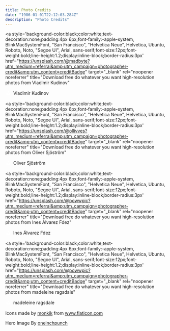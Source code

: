 ```yaml
---
title: Photo Credits
date: "1986-01-01T22:12:03.284Z"
description: "Photo Credits"
---
```


<a
  style='background-color:black;color:white;text-decoration:none;padding:4px 6px;font-family:-apple-system, BlinkMacSystemFont, "San Francisco", "Helvetica Neue", Helvetica, Ubuntu, Roboto, Noto, "Segoe UI", Arial, sans-serif;font-size:12px;font-weight:bold;line-height:1.2;display:inline-block;border-radius:3px'
  href="https://unsplash.com/@madbyte?utm_medium=referral&amp;utm_campaign=photographer-credit&amp;utm_content=creditBadge"
  target="_blank"
  rel="noopener noreferrer"
  title="Download free do whatever you want high-resolution photos from Vladimir Kudinov"
>
  <span style="display:inline-block;padding:2px 3px">
    <svg
      xmlns="http://www.w3.org/2000/svg"
      style="height:12px;width:auto;position:relative;vertical-align:middle;top:-2px;fill:white"
      viewBox="0 0 32 32"
    >
      <title>unsplash-logo</title>
      <path d="M10 9V0h12v9H10zm12 5h10v18H0V14h10v9h12v-9z"></path>
    </svg>
  </span>
  <span style="display:inline-block;padding:2px 3px">Vladimir Kudinov</span>
</a>

<a
  style='background-color:black;color:white;text-decoration:none;padding:4px 6px;font-family:-apple-system, BlinkMacSystemFont, "San Francisco", "Helvetica Neue", Helvetica, Ubuntu, Roboto, Noto, "Segoe UI", Arial, sans-serif;font-size:12px;font-weight:bold;line-height:1.2;display:inline-block;border-radius:3px'
  href="https://unsplash.com/@ollivves?utm_medium=referral&amp;utm_campaign=photographer-credit&amp;utm_content=creditBadge"
  target="_blank"
  rel="noopener noreferrer"
  title="Download free do whatever you want high-resolution photos from Oliver Sjöström"
>
  <span style="display:inline-block;padding:2px 3px">
    <svg
      xmlns="http://www.w3.org/2000/svg"
      style="height:12px;width:auto;position:relative;vertical-align:middle;top:-2px;fill:white"
      viewBox="0 0 32 32"
    >
      <title>unsplash-logo</title>
      <path d="M10 9V0h12v9H10zm12 5h10v18H0V14h10v9h12v-9z"></path>
    </svg>
  </span>
  <span style="display:inline-block;padding:2px 3px">Oliver Sjöström</span>
</a>

<a
  style='background-color:black;color:white;text-decoration:none;padding:4px 6px;font-family:-apple-system, BlinkMacSystemFont, "San Francisco", "Helvetica Neue", Helvetica, Ubuntu, Roboto, Noto, "Segoe UI", Arial, sans-serif;font-size:12px;font-weight:bold;line-height:1.2;display:inline-block;border-radius:3px'
  href="https://unsplash.com/@powwpic?utm_medium=referral&amp;utm_campaign=photographer-credit&amp;utm_content=creditBadge"
  target="_blank"
  rel="noopener noreferrer"
  title="Download free do whatever you want high-resolution photos from Ines Álvarez Fdez"
>
  <span style="display:inline-block;padding:2px 3px">
    <svg
      xmlns="http://www.w3.org/2000/svg"
      style="height:12px;width:auto;position:relative;vertical-align:middle;top:-2px;fill:white"
      viewBox="0 0 32 32"
    >
      <title>unsplash-logo</title>
      <path d="M10 9V0h12v9H10zm12 5h10v18H0V14h10v9h12v-9z"></path>
    </svg>
  </span>
  <span style="display:inline-block;padding:2px 3px">Ines Álvarez Fdez</span>
</a>

<a
  style='background-color:black;color:white;text-decoration:none;padding:4px 6px;font-family:-apple-system, BlinkMacSystemFont, "San Francisco", "Helvetica Neue", Helvetica, Ubuntu, Roboto, Noto, "Segoe UI", Arial, sans-serif;font-size:12px;font-weight:bold;line-height:1.2;display:inline-block;border-radius:3px'
  href="https://unsplash.com/@powwpic?utm_medium=referral&amp;utm_campaign=photographer-credit&amp;utm_content=creditBadge"
  target="_blank"
  rel="noopener noreferrer"
  title="Download free do whatever you want high-resolution photos from madeleine ragsdale"
>
  <span style="display:inline-block;padding:2px 3px">
    <svg
      xmlns="http://www.w3.org/2000/svg"
      style="height:12px;width:auto;position:relative;vertical-align:middle;top:-2px;fill:white"
      viewBox="0 0 32 32"
    >
      <title>unsplash-logo</title>
      <path d="M10 9V0h12v9H10zm12 5h10v18H0V14h10v9h12v-9z"></path>
    </svg>
  </span>
  <span style="display:inline-block;padding:2px 3px">madeleine ragsdale</span>
</a>

Icons made by <a href="https://www.flaticon.com/authors/monkik" title="monkik">monkik</a> from <a href="https://www.flaticon.com/" title="Flaticon"> www.flaticon.com</a>

Hero Image By <a href="https://www.shutterstock.com/g/oneinchpunch/about" title="oneinchpunch">oneinchpunch</a>
